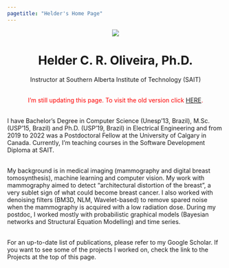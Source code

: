 ```yaml
---
pagetitle: "Helder's Home Page"
---
```


<center>
    <img src="img/helder100px.jpg">
    <h1><b>Helder C. R. Oliveira</b>, Ph.D.</h1>
    Instructor at Southern Alberta Institute of Technology (SAIT)
</center>

<br>
<p style="text-align: center; color: red;">I'm still updating this page. To visit the old version click <a href="./old">HERE</a>.</p>

<br>
I have Bachelor's Degree in Computer Science (Unesp'13, Brazil), M.Sc. (USP'15, Brazil) and Ph.D. (USP'19, Brazil) in Electrical Engineering and from 2019 to 2022 was a Postdoctoral Fellow at the University of Calgary in Canada. Currently, I'm teaching courses in the Software Development Diploma at SAIT.

<br>
My background is in medical imaging (mammography and digital breast tomosynthesis), machine learning and computer vision. My work with mammography aimed to detect "architectural distortion of the breast", a very sublet sign of what could become breast cancer. I also worked with denoising filters (BM3D, NLM, Wavelet-based) to remove spared noise when the mammography is acquired with a low radiation dose. During my postdoc, I worked mostly with probabilistic graphical models (Bayesian networks and Structural Equation Modelling) and time series.

<br>
For an up-to-date list of publications, please refer to my Google Scholar. If you want to see some of the projects I worked on, check the link to the Projects at the top of this page.
